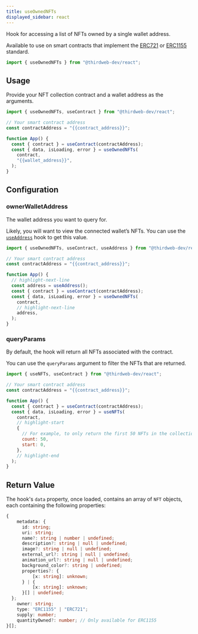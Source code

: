 ```yaml
---
title: useOwnedNFTs
displayed_sidebar: react
---
```


Hook for accessing a list of NFTs owned by a single wallet address.

Available to use on smart contracts that implement the [ERC721](/contractkit/interfaces/erc721)
or [ERC1155](/contractkit/interfaces/erc1155) standard.

```jsx
import { useOwnedNFTs } from "@thirdweb-dev/react";
```

## Usage

Provide your NFT collection contract and a wallet address as the arguments.

```jsx
import { useOwnedNFTs, useContract } from "@thirdweb-dev/react";

// Your smart contract address
const contractAddress = "{{contract_address}}";

function App() {
  const { contract } = useContract(contractAddress);
  const { data, isLoading, error } = useOwnedNFTs(
    contract,
    "{{wallet_address}}",
  );
}
```

## Configuration

### ownerWalletAddress

The wallet address you want to query for.

Likely, you will want to view the connected wallet&rsquo;s NFTs. You can use the [`useAddress`](/react/hooks/useaddress) hook to get this value.

```jsx
import { useOwnedNFTs, useContract, useAddress } from "@thirdweb-dev/react";

// Your smart contract address
const contractAddress = "{{contract_address}}";

function App() {
  // highlight-next-line
  const address = useAddress();
  const { contract } = useContract(contractAddress);
  const { data, isLoading, error } = useOwnedNFTs(
    contract,
    // highlight-next-line
    address,
  );
}
```

### queryParams

By default, the hook will return all NFTs associated with the contract.

You can use the `queryParams` argument to filter the NFTs that are returned.

```jsx
import { useNFTs, useContract } from "@thirdweb-dev/react";

// Your smart contract address
const contractAddress = "{{contract_address}}";

function App() {
  const { contract } = useContract(contractAddress);
  const { data, isLoading, error } = useNFTs(
    contract,
    // highlight-start
    {
      // For example, to only return the first 50 NFTs in the collection
      count: 50,
      start: 0,
    },
    // highlight-end
  );
}
```

## Return Value

The hook's `data` property, once loaded, contains an array of `NFT` objects, each containing the following properties:

```typescript
{
    metadata: {
      id: string;
      uri: string;
      name?: string | number | undefined;
      description?: string | null | undefined;
      image?: string | null | undefined;
      external_url?: string | null | undefined;
      animation_url?: string | null | undefined;
      background_color?: string | undefined;
      properties?: {
          [x: string]: unknown;
      } | {
          [x: string]: unknown;
      }[] | undefined;
  };
    owner: string;
    type: "ERC1155" | "ERC721";
    supply: number;
    quantityOwned?: number; // Only available for ERC1155
}[];
```
